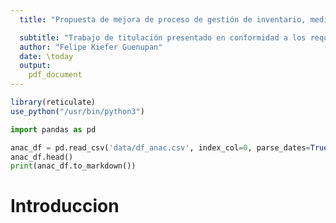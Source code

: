 ```yaml
---
  title: "Propuesta de mejora de proceso de gestión de inventario, mediante la implementación de WMS para el caso de área de almacén del taller de servicio mecánico integral y electricidad automotriz DUARCON"

  subtitle: "Trabajo de titulación presentado en conformidad a los requisitos para obtener el Titulo de Ingueniero Civil Industrial TESIS PARA TITULO PARA LA OBTENCIÓN DEL TITULO INGENIERO CIVIL INDUSTRIAL"
  author: "Felipe Kiefer Guenupan"
  date: \today
  output:
    pdf_document
---
```



```r
library(reticulate)
use_python("/usr/bin/python3")
```

```python
import pandas as pd

anac_df = pd.read_csv('data/df_anac.csv', index_col=0, parse_dates=True)
anac_df.head()
print(anac_df.to_markdown())
```

# Introduccion

